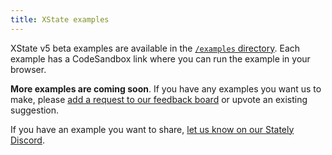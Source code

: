 ```yaml
---
title: XState examples
---
```


XState v5 beta examples are available in the [`/examples` directory](https://github.com/statelyai/xstate/tree/next/examples). Each example has a CodeSandbox link where you can run the example in your browser.

**More examples are coming soon**. If you have any examples you want us to make, please [add a request to our feedback board](https://feedback.stately.ai/examples) or upvote an existing suggestion.

If you have an example you want to share, [let us know on our Stately Discord](https://discord.gg/xstate).

